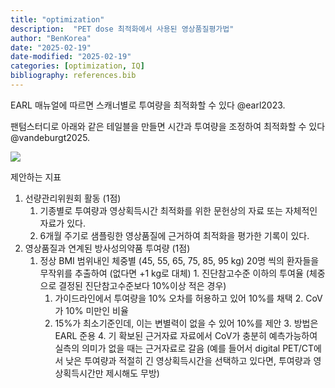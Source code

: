 ```yaml
---
title: "optimization"
description:  "PET dose 최적화에서 사용된 영상품질평가법"
author: "BenKorea"
date: "2025-02-19"
date-modified: "2025-02-19"
categories: [optimization, IQ]
bibliography: references.bib
---
```


EARL 매뉴얼에 따르면 스캐너별로 투여량을 최적화할 수 있다 @earl2023.

팬텀스터디로 아래와 같은 테일블을 만들면 시간과 투여량을 조정하여 최적화할 수 있다 @vandeburgt2025.

![](images/clipboard-1111791144.png)

제안하는 지표

1.  선량관리위원회 활동 (1점)
    1.  기종별로 투여량과 영상획득시간 최적화를 위한 문헌상의 자료 또는 자체적인 자료가 있다.
    2.  6개월 주기로 샘플링한 영상품질에 근거하여 최적화을 평가한 기록이 있다.
2.  영상품질과 연계된 방사성의약품 투여량 (1점)
    1.   정상 BMI 범위내인 체중별 (45, 55, 65, 75, 85, 95 kg) 20명 씩의 환자들을 무작위를 추출하여 (없다면 +1 kg로 대체)
        1.  진단참고수준 이하의 투여율 (체중으로 결정된 진단참고수준보다 10%이상 적은 경우)
            1.  가이드라인에서 투여량을 10% 오차를 허용하고 있어 10%를 채택
        2.  CoV가 10% 미만인 비율
            1.  15%가 최소기준인데, 이는 변별력이 없을 수 있어 10%를 제안
        3.  방법은 EARL 준용
        4.   기 확보된 근거자료 자료에서 CoV가 충분히 예측가능하여 실측의 의미가 없을 때는 근거자료로 갈음 (예를 들어서 digital PET/CT에서 낮은 투여량과 적절히 긴 영상획득시간을 선택하고 있다면, 투여량과 영상획득시간만 제시해도 무방)
